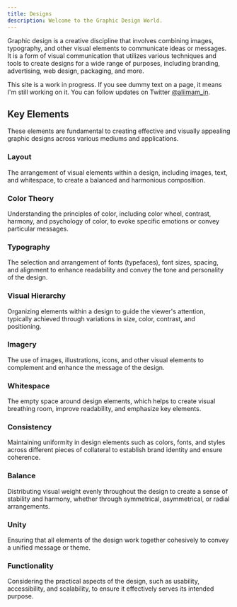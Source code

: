 ```yaml
---
title: Designs
description: Welcome to the Graphic Design World.
---
```


Graphic design is a creative discipline that involves combining images, typography, and other visual elements to communicate ideas or messages. It is a form of visual communication that utilizes various techniques and tools to create designs for a wide range of purposes, including branding, advertising, web design, packaging, and more.

<Callout>

This site is a work in progress. If you see dummy text on a page, it means I'm still working on it. You can follow updates on Twitter [@aliimam_in](https://twitter.com/aliimam_in).

</Callout>

## Key Elements

These elements are fundamental to creating effective and visually appealing graphic designs across various mediums and applications.

<div className="grid sm:grid-cols-2 gap-4 mt-6">

<Card href="/designs/documentation">

### Layout

The arrangement of visual elements within a design, including images, text, and whitespace, to create a balanced and harmonious composition.

</Card>

<Card href="/designs/marketing" disabled>

### Color Theory

Understanding the principles of color, including color wheel, contrast, harmony, and psychology of color, to evoke specific emotions or convey particular messages.

</Card>

<Card href="/designs/app" disabled>

### Typography

The selection and arrangement of fonts (typefaces), font sizes, spacing, and alignment to enhance readability and convey the tone and personality of the design.

</Card>

<Card href="/designs/blog" disabled>

### Visual Hierarchy

Organizing elements within a design to guide the viewer's attention, typically achieved through variations in size, color, contrast, and positioning.

</Card>

<Card href="/designs/blog" disabled>

### Imagery

The use of images, illustrations, icons, and other visual elements to complement and enhance the message of the design.

</Card>

<Card href="/designs/blog" disabled>

### Whitespace

The empty space around design elements, which helps to create visual breathing room, improve readability, and emphasize key elements.

</Card>

<Card href="/designs/blog" disabled>

### Consistency

Maintaining uniformity in design elements such as colors, fonts, and styles across different pieces of collateral to establish brand identity and ensure coherence.

</Card>

<Card href="/designs/blog" disabled>

### Balance

Distributing visual weight evenly throughout the design to create a sense of stability and harmony, whether through symmetrical, asymmetrical, or radial arrangements.

</Card>

<Card href="/designs/blog" disabled>

### Unity

Ensuring that all elements of the design work together cohesively to convey a unified message or theme.

</Card>

<Card href="/designs/blog" disabled>

### Functionality

Considering the practical aspects of the design, such as usability, accessibility, and scalability, to ensure it effectively serves its intended purpose.

</Card>

</div>




